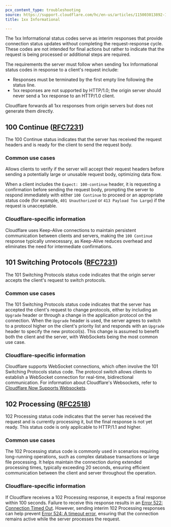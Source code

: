 ```yaml
---
pcx_content_type: troubleshooting
source: https://support.cloudflare.com/hc/en-us/articles/115003013892-1xx-Informational
title: 1xx Informational

---
```


The 1xx Informational status codes serve as interim responses that provide connection status updates without completing the request-response cycle. These codes are not intended for final actions but rather to indicate that the request is being processed or additional steps are required. 

The requirements the server must follow when sending 1xx Informational status codes in response to a client's request include:

- Responses must be terminated by the first empty line following the status line.
- 1xx responses are not supported by HTTP/1.0; the origin server should never send a 1xx response to an HTTP/1.0 client.

Cloudflare forwards all 1xx responses from origin servers but does not generate them directly.

## 100 Continue ([RFC7231](https://tools.ietf.org/html/rfc7231))

The 100 Continue status indicates that the server has received the request headers and is ready for the client to send the request body.

### Common use cases

Allows clients to verify if the server will accept their request headers before sending a potentially large or unusable request body, optimizing data flow.

When a client includes the `Expect: 100-continue` header, it is requesting a confirmation before sending the request body, prompting the server to respond immediately with either `100 Continue` to proceed or an appropriate status code (for example, `401 Unauthorized` or `413 Payload Too Large`) if the request is unacceptable.

### Cloudflare-specific information

Cloudflare uses Keep-Alive connections to maintain persistent communication between clients and servers, making the `100 Continue` response typically unnecessary, as Keep-Alive reduces overhead and eliminates the need for intermediate confirmations.

## 101 Switching Protocols ([RFC7231](https://tools.ietf.org/html/rfc7231))

The 101 Switching Protocols status code indicates that the origin server accepts the client's request to switch protocols.

### Common use cases

The 101 Switching Protocols status code indicates that the server has accepted the client's request to change protocols, either by including an `Upgrade` header or through a change in the application protocol on the connection. When the `Upgrade` header is used, the server agrees to switch to a protocol higher on the client's priority list and responds with an `Upgrade` header to specify the new protocol(s). This change is assumed to benefit both the client and the server, with WebSockets being the most common use case.

### Cloudflare-specific information

Cloudflare supports WebSocket connections, which often involve the 101 Switching Protocols status code. The protocol switch allows clients to establish a WebSocket connection for real-time, bidirectional communication. For information about Cloudflare's Websockets, refer to [Cloudflare Now Supports Websockets](https://blog.cloudflare.com/cloudflare-now-supports-websockets/).

## 102 Processing ([RFC2518](https://tools.ietf.org/html/rfc2518))

102 Processing status code indicates that the server has received the request and is currently processing it, but the final response is not yet ready. This status code is only applicable to HTTP/1.1 and higher.

### Common use cases

The 102 Processing  status code is commonly used in scenarios requiring long-running operations, such as complex database transactions or large file processing. It helps maintain the connection during extended processing times, typically exceeding 20 seconds, ensuring efficient communication between the client and server throughout the operation.

### Cloudflare-specific information

If Cloudflare receives a 102 Processing response, it expects a final response within 100 seconds. Failure to receive this response results in an [Error 522: Connection Timed Out](https://support.cloudflare.com/hc/articles/115003011431#522error). However, sending interim 102 Processing responses can help prevent [Error 524: A timeout error](https://support.cloudflare.com/hc/articles/115003011431#524error), ensuring that the connection remains active while the server processes the request.